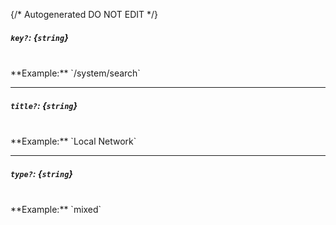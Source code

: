 {/* Autogenerated DO NOT EDIT  */}
##### `key?`: *{`string`}*
<br/>
**Example:** `/system/search`

---
##### `title?`: *{`string`}*
<br/>
**Example:** `Local Network`

---
##### `type?`: *{`string`}*
<br/>
**Example:** `mixed`


